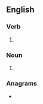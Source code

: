 {{also|pin-points}}
==English==

===Verb===
{{head|en|verb form}}

# {{en-third-person singular of|pinpoint}}

===Noun===
{{head|en|noun form}}
# {{plural of|pinpoint|lang=en}}

===Anagrams===
* {{anagrams|en|a=iinnoppst|nip points}}